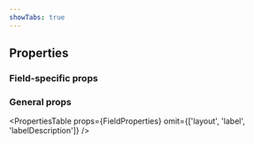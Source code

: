 ```yaml
---
showTabs: true
---
```



## Properties

### Field-specific props

<PropertiesTable props={PhoneNumberProperties} />

### General props

<PropertiesTable
  props={FieldProperties}
  omit={['layout', 'label', 'labelDescription']}
/>
